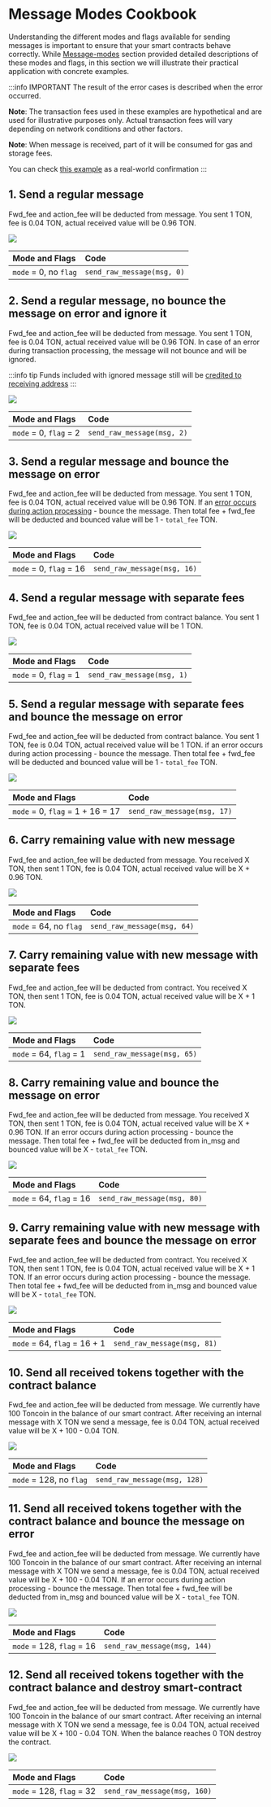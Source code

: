 # Message Modes Cookbook

Understanding the different modes and flags available for sending messages is important to ensure that your smart contracts behave correctly. 
While [Message-modes](/v3/documentation/smart-contracts/message-management/sending-messages#message-modes) section provided detailed descriptions of these modes and flags, in this section we will illustrate their practical application with concrete examples.

:::info IMPORTANT
The result of the error cases is described when the error occurred.

__Note__: The transaction fees used in these examples are hypothetical and are used for illustrative purposes only. Actual transaction fees will vary depending on network conditions and other factors.

__Note__: When message is received, part of it will be consumed for gas and storage fees.

You can check [this example](https://testnet.tonviewer.com/transaction/42ed45726e4fe994b7fd6dbf953a2ac24ecd77753858abeda9d6755c664a537a) as a real-world confirmation
:::

## 1. Send a regular message

Fwd_fee and action_fee will be deducted from message.
You sent 1 TON, fee is 0.04 TON, actual received value will be 0.96 TON.

![](/img/docs/message-modes-cookbook/send_regular_message.svg)

| Mode and Flags | Code |
|:-|:-|
| `mode` = 0, no `flag` | `send_raw_message(msg, 0)` |

## 2. Send a regular message, no bounce the message on error and ignore it

Fwd_fee and action_fee will be deducted from message.
You sent 1 TON, fee is 0.04 TON, actual received value will be 0.96 TON.
In case of an error during transaction processing, the message will not bounce and will be ignored.

:::info tip 
Funds included with ignored message still will be [credited to receiving address](https://testnet.tonviewer.com/transaction/5e6a7b8b21efd57db46466a4563924cbf0556371598f5a92331ecd3673b60f3f)
:::

![](/img/docs/message-modes-cookbook/send_regular_message_and_ignore_errors.svg)

| Mode and Flags | Code |
|:-|:-|
| `mode` = 0, `flag` = 2 | `send_raw_message(msg, 2)` |

## 3. Send a regular message and bounce the message on error

Fwd_fee and action_fee will be deducted from message.
You sent 1 TON, fee is 0.04 TON, actual received value will be 0.96 TON.
If an [error occurs during action processing](https://retracer.ton.org/?tx=e9dccba82badc0d742f14eff41c203280f380e87180b5314fcfd742856e598f7&testnet=true) - bounce the message.
Then total fee + fwd_fee will be deducted and bounced value will be 1 - `total_fee` TON.

![](/img/docs/message-modes-cookbook/send_regular_message_and_bounce_if_error.svg)

| Mode and Flags | Code |
|:-|:-|
| `mode` = 0, `flag` = 16 | `send_raw_message(msg, 16)` |

## 4. Send a regular message with separate fees

Fwd_fee and action_fee will be deducted from contract balance.
You sent 1 TON, fee is 0.04 TON, actual received value will be 1 TON.

![](/img/docs/message-modes-cookbook/send_regular_and_pay_fees_separately.svg)

| Mode and Flags | Code |
|:-|:-|
| `mode` = 0, `flag` = 1 | `send_raw_message(msg, 1)` |

## 5. Send a regular message with separate fees and bounce the message on error

Fwd_fee and action_fee will be deducted from contract balance.
You sent 1 TON, fee is 0.04 TON, actual received value will be 1 TON.
if an error occurs during action processing - bounce the message.
Then total fee + fwd_fee will be deducted and bounced value will be 1 - `total_fee` TON.

![](/img/docs/message-modes-cookbook/send_regular_message_pay_fee_separately_bounce_if_error.svg)

| Mode and Flags | Code |
|:-|:-|
| `mode` = 0, `flag` = 1 + 16 = 17 | `send_raw_message(msg, 17)` |

## 6. Carry remaining value with new message

Fwd_fee and action_fee will be deducted from message.
You received X TON, then sent 1 TON, fee is 0.04 TON, actual received value will be X + 0.96 TON.

![](/img/docs/message-modes-cookbook/carry_all_the_remaining_value.svg)

| Mode and Flags | Code |
|:-|:-|
| `mode` = 64, no `flag` | `send_raw_message(msg, 64)` |

## 7. Carry remaining value with new message with separate fees

Fwd_fee and action_fee will be deducted from contract.
You received X TON, then sent 1 TON, fee is 0.04 TON, actual received value will be X + 1 TON.

![](/img/docs/message-modes-cookbook/carry_all_the_remaining_value_and_pay_fees_separately.svg)

| Mode and Flags | Code |
|:-|:-|
| `mode` = 64, `flag` = 1 | `send_raw_message(msg, 65)` |

## 8. Carry remaining value and bounce the message on error

Fwd_fee and action_fee will be deducted from message.
You received X TON, then sent 1 TON, fee is 0.04 TON, actual received value will be X + 0.96 TON.
If an error occurs during action processing - bounce the message.
Then total fee + fwd_fee will be deducted from in_msg and bounced value will be X - `total_fee` TON.

![](/img/docs/message-modes-cookbook/carry_all_the_remaining_value_and_if_error_bounce.svg)

| Mode and Flags | Code |
|:-|:-|
| `mode` = 64, `flag` = 16 | `send_raw_message(msg, 80)` |

## 9. Carry remaining value with new message with separate fees and bounce the message on error

Fwd_fee and action_fee will be deducted from contract.
You received X TON, then sent 1 TON, fee is 0.04 TON, actual received value will be X + 1 TON.
If an error occurs during action processing - bounce the message.
Then total fee + fwd_fee will be deducted from in_msg and bounced value will be X - `total_fee` TON.

![](/img/docs/message-modes-cookbook/carry_all_the_remaining_value_and_pay_fees_separately_and_if_error_bounce.svg)

| Mode and Flags | Code |
|:-|:-|
| `mode` = 64, `flag` = 16 + 1 | `send_raw_message(msg, 81)` |

## 10. Send all received tokens together with the contract balance

Fwd_fee and action_fee will be deducted from message.
We currently have 100 Toncoin in the balance of our smart contract.
After receiving an internal message with X TON we send a message, fee is 0.04 TON, actual received value will be X + 100 - 0.04 TON.

![](/img/docs/message-modes-cookbook/send_all_received_tokens_with_balance.svg)

| Mode and Flags | Code |
|:-|:-|
| `mode` = 128, no `flag` | `send_raw_message(msg, 128)` |

## 11. Send all received tokens together with the contract balance and bounce the message on error

Fwd_fee and action_fee will be deducted from message.
We currently have 100 Toncoin in the balance of our smart contract.
After receiving an internal message with X TON we send a message, fee is 0.04 TON, actual received value will be X + 100 - 0.04 TON.
If an error occurs during action processing - bounce the message.
Then total fee + fwd_fee will be deducted from in_msg and bounced value will be X - `total_fee` TON.

![](/img/docs/message-modes-cookbook/send_all_received_tokens_with_balance_and_if_error_bounce.svg)

| Mode and Flags | Code |
|:-|:-|
| `mode` = 128, `flag` = 16 | `send_raw_message(msg, 144)` |

## 12. Send all received tokens together with the contract balance and destroy smart-contract

Fwd_fee and action_fee will be deducted from message.
We currently have 100 Toncoin in the balance of our smart contract.
After receiving an internal message with X TON we send a message, fee is 0.04 TON, actual received value will be X + 100 - 0.04 TON.
When the balance reaches 0 TON destroy the contract.

![](/img/docs/message-modes-cookbook/send_all_received_tokens_with_balance_and_destroy_sc.svg)

| Mode and Flags | Code |
|:-|:-|
| `mode` = 128, `flag` = 32 | `send_raw_message(msg, 160)` |
